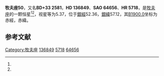{{Starbox begin
| name = 牧夫座50
}}
{{Starbox observe
| epoch = [[J2000.0|J2000.0]]
| constell = [[牧夫座|牧夫座]]<ref name=SIMBAD>{{cite web
 | url=http://simbad.u-strasbg.fr/simbad/sim-id?Ident=HR+5718
 | title =Pulsating variable Star
 | publisher=Centre de Données astronomiques de Strasbourg
 | work=SIMBAD
 | accessdate=2012-07-13}}</ref><ref name=DATA>{{cite web
 | url=http://vizier.u-strasbg.fr/viz-bin/VizieR-5?-out.add=.&-source=5050&-corr=PK=HR&-out.max=9999&HR=5718
 | title=VizieR Detailed Page
 | accessdate=2012-07-13
 | archive-date=2016-03-05
 | archive-url=https://web.archive.org/web/20160305042308/http://vizier.u-strasbg.fr/viz-bin/VizieR-5?-out.add=.&-source=5050&-corr=PK=HR&-out.max=9999&HR=5718
 | dead-url=no
 }}</ref>
| 星官 = 
| ra = {{RA|15|21|48.6}}<ref name=SIMBAD /><ref name=DATA />
| dec = {{DEC|+32|56|2}}<ref name=SIMBAD /><ref name=DATA />
| appmag_v = 5.37<ref name=SIMBAD /><ref name=DATA />
}}
{{Starbox character
| class = B9Vn<ref name=SIMBAD /><ref name=DATA />
| b-v = -0.07<ref name=SIMBAD /><ref name=DATA />
| u-b = -0.21<ref name=SIMBAD /><ref name=DATA />
| r-i = <ref name=SIMBAD /><ref name=DATA />
| variable = 
}}
{{Starbox astrometry
| radial_v = -0.21
| prop_mo_ra = -7
| parallax = 0.005
| p_error = 
}}
{{Starbox catalog
| names =BD+33 2581，[[SAO星表|SAO]] 64656，[[HD星表|HD]] 136849，[[HR星表|HR]] 5718}}
{{Starbox reference |Simbad=HR+5718}}
{{Starbox end}}

'''牧夫座50'''，又名'''BD+33 2581'''，'''HD 136849'''、'''SAO 64656'''、'''HR 5718'''，是[[牧夫座|牧夫座]]的一颗恒星<ref name=SIMBAD /><ref name=DATA />，视星等为5.37，位于[[銀道座標系|銀經]]52.36，[[銀道座標系|銀緯]]57.12，其[[B1900.0|B1900.0]]坐标为赤經{{RA|15|17|48.3}}，赤緯{{DEC|+33|57.12|30}}。

== 参考文献 ==
{{reflist}}

{{star-stub}}

{{牧夫座恒星}}
[[Category:牧夫座|Category:牧夫座]]
[[Category:HD和HDE天體|136849]]
[[Category:HR天體|5718]]
[[Category:SAO天體|64656]]